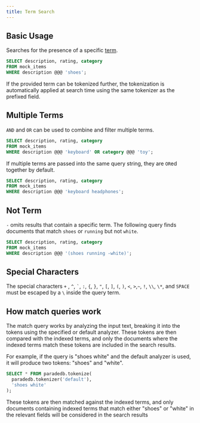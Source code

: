 ```yaml
---
title: Term Search
---
```


## Basic Usage

Searches for the presence of a specific [term](/documentation/concepts/term).

```sql
SELECT description, rating, category
FROM mock_items
WHERE description @@@ 'shoes';
```

If the provided term can be tokenized further, the tokenization is automatically applied at search time using the same tokenizer
as the prefixed field.

## Multiple Terms

`AND` and `OR` can be used to combine and filter multiple terms.

```sql
SELECT description, rating, category
FROM mock_items
WHERE description @@@ 'keyboard' OR category @@@ 'toy';
```

If multiple terms are passed into the same query string, they are `OR`ed together by default.

```sql
SELECT description, rating, category
FROM mock_items
WHERE description @@@ 'keyboard headphones';
```

## Not Term

`-` omits results that contain a specific term. The following query finds documents that match
`shoes` or `running` but not `white`.

```sql
SELECT description, rating, category
FROM mock_items
WHERE description @@@ '(shoes running -white)';
```

## Special Characters

The special characters `+` , `^`, `` ` ``, `:`, `{`, `}`, `"`, `[`, `]`, `(`, `)`, `<`, `>`,`~`, `!`, `\\`, `\*`, and `SPACE` must
be escaped by a `\` inside the query term.

## How match queries work

The match query works by analyzing the input text, breaking it into the tokens using the specified or default analyzer. These tokens are then compared with the indexed terms, and only the documents where the indexed terms match these tokens are included in the search results.

For example, if the query is "shoes white" and the default analyzer is used, it will produce two tokens: "shoes" and "white".

```sql
SELECT * FROM paradedb.tokenize(
  paradedb.tokenizer('default'),
  'shoes white'
);
```

These tokens are then matched against the indexed terms, and only documents containing indexed terms that match either "shoes" or "white" in the relevant fields will be considered in the search results
